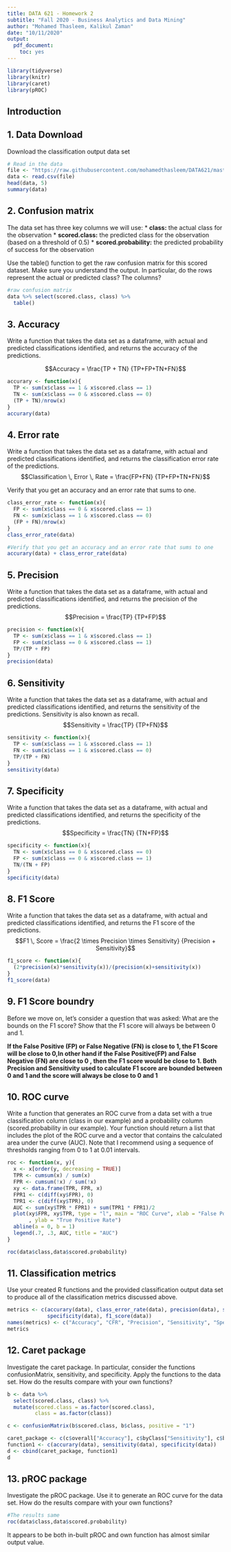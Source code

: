 ```yaml
---
title: DATA 621 - Homework 2
subtitle: "Fall 2020 - Business Analytics and Data Mining"
author: "Mohamed Thasleem, Kalikul Zaman"
date: "10/11/2020"
output:
  pdf_document:
    toc: yes
---
```


```r
library(tidyverse)
library(knitr)
library(caret)
library(pROC)
```

## Introduction

## 1. Data Download

Download the classification output data set

```r
# Read in the data
file <- "https://raw.githubusercontent.com/mohamedthasleem/DATA621/master/HW2/classification-output-data.csv"
data <- read.csv(file)
head(data, 5)
summary(data)
```

## 2. Confusion matrix

The data set has three key columns we will use:
* __class:__ the actual class for the observation
* __scored.class:__ the predicted class for the observation (based on a threshold of 0.5)
* __scored.probability:__ the predicted probability of success for the observation

Use the table() function to get the raw confusion matrix for this scored dataset. Make sure you understand the output. In particular, do the rows represent the actual or predicted class? The columns?

```r
#raw confusion matrix
data %>% select(scored.class, class) %>% 
  table()
```

## 3. Accuracy

Write a function that takes the data set as a dataframe, with actual and predicted classifications identified, and returns the accuracy of the predictions.

$$Accuracy = \frac{TP + TN} {TP+FP+TN+FN}$$

```r
accurary <- function(x){
  TP <- sum(x$class == 1 & x$scored.class == 1)
  TN <- sum(x$class == 0 & x$scored.class == 0)
  (TP + TN)/nrow(x)
}
accurary(data)
```

## 4. Error rate

Write a function that takes the data set as a dataframe, with actual and predicted classifications identified, and returns the classification error rate of the predictions.
$$Classification \, Error \, Rate = \frac{FP+FN} {TP+FP+TN+FN}$$

Verify that you get an accuracy and an error rate that sums to one.

```r
class_error_rate <- function(x){
  FP <- sum(x$class == 0 & x$scored.class == 1)
  FN <- sum(x$class == 1 & x$scored.class == 0)
  (FP + FN)/nrow(x)
}
class_error_rate(data)

#Verify that you get an accuracy and an error rate that sums to one
accurary(data) + class_error_rate(data)
```

## 5. Precision

Write a function that takes the data set as a dataframe, with actual and predicted classifications identified, and returns the precision of the predictions.
$$Precision = \frac{TP} {TP+FP}$$
```r
precision <- function(x){
  TP <- sum(x$class == 1 & x$scored.class == 1)
  FP <- sum(x$class == 0 & x$scored.class == 1)
  TP/(TP + FP)
}
precision(data)
```

## 6. Sensitivity

Write a function that takes the data set as a dataframe, with actual and predicted classifications identified, and returns the sensitivity of the predictions. Sensitivity is also known as recall.
$$Sensitivity = \frac{TP} {TP+FN}$$
```r
sensitivity <- function(x){
  TP <- sum(x$class == 1 & x$scored.class == 1)
  FN <- sum(x$class == 1 & x$scored.class == 0)
  TP/(TP + FN)
}
sensitivity(data)
```

## 7. Specificity

Write a function that takes the data set as a dataframe, with actual and predicted classifications identified, and returns the specificity of the predictions.
$$Specificity = \frac{TN} {TN+FP}$$
```r
specificity <- function(x){
  TN <- sum(x$class == 0 & x$scored.class == 0)
  FP <- sum(x$class == 0 & x$scored.class == 1)
  TN/(TN + FP)
}
specificity(data)
```

## 8. F1 Score

Write a function that takes the data set as a dataframe, with actual and predicted classifications identified, and returns the F1 score of the predictions.
$$F1 \, Score = \frac{2 \times Precision \times Sensitivity} {Precision + Sensitivity}$$

```r
f1_score <- function(x){
  (2*precision(x)*sensitivity(x))/(precision(x)+sensitivity(x))
}
f1_score(data)
```

## 9. F1 Score boundry

Before we move on, let’s consider a question that was asked: What are the bounds on the F1 score? Show that the F1 score will always be between 0 and 1.

__If the False Positive (FP) or False Negative (FN) is close to 1, the F1 Score will be close to 0,In other hand if the False Positive(FP) and False Negative (FN) are close to 0 , then the F1 score would be close to 1. Both Precision and Sensitivity used to calculate F1 score are bounded between 0 and 1 and the score will always be close to 0 and 1__

## 10. ROC curve

Write a function that generates an ROC curve from a data set with a true classification column (class in our example) and a probability column (scored.probability in our example). Your function should return a list that includes the plot of the ROC curve and a vector that contains the calculated area under the curve (AUC). Note that I recommend using a sequence of thresholds ranging from 0 to 1 at 0.01 intervals.

```r
roc <- function(x, y){
  x <- x[order(y, decreasing = TRUE)]
  TPR <- cumsum(x) / sum(x)
  FPR <- cumsum(!x) / sum(!x)
  xy <- data.frame(TPR, FPR, x)
  FPR1 <- c(diff(xy$FPR), 0)
  TPR1 <- c(diff(xy$TPR), 0)
  AUC <- sum(xy$TPR * FPR1) + sum(TPR1 * FPR1)/2
  plot(xy$FPR, xy$TPR, type = "l", main = "ROC Curve", xlab = "False Postivie Rate"
       , ylab = "True Positive Rate")
  abline(a = 0, b = 1)
  legend(.7, .3, AUC, title = "AUC")
}

roc(data$class,data$scored.probability)
```

## 11. Classification metrics

Use your created R functions and the provided classification output data set to produce all of the classification metrics discussed above.

```r
metrics <- c(accurary(data), class_error_rate(data), precision(data), sensitivity(data), 
             specificity(data), f1_score(data))
names(metrics) <- c("Accuracy", "CFR", "Precision", "Sensitivity", "Specificity", "F1 Score")
metrics
```

## 12. Caret package

Investigate the caret package. In particular, consider the functions confusionMatrix, sensitivity, and specificity. Apply the functions to the data set. How do the results compare with your own functions?

```r
b <- data %>%
  select(scored.class, class) %>%
  mutate(scored.class = as.factor(scored.class), 
         class = as.factor(class))

c <- confusionMatrix(b$scored.class, b$class, positive = "1")

caret_package <- c(c$overall["Accuracy"], c$byClass["Sensitivity"], c$byClass["Specificity"])
function1 <- c(accurary(data), sensitivity(data), specificity(data))
d <- cbind(caret_package, function1)
d
```

## 13. pROC package

Investigate the pROC package. Use it to generate an ROC curve for the data set. How do the results compare with your own functions?

```r
#The results same
roc(data$class,data$scored.probability)
```

It appears to be both in-built pROC and own function has almost similar output value.